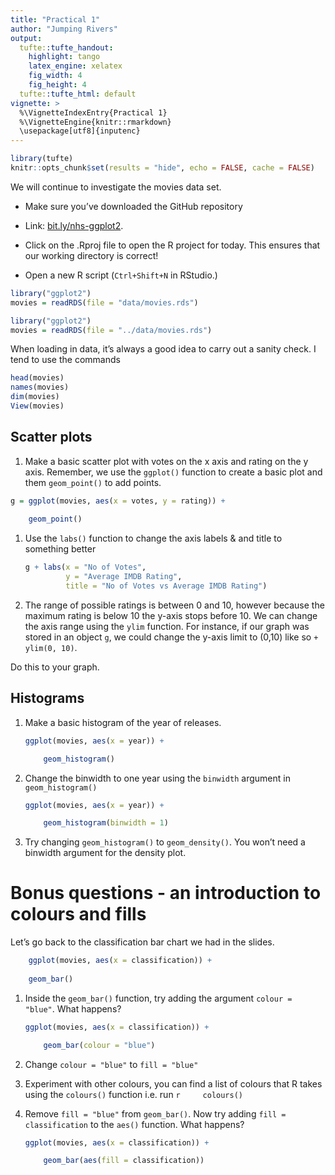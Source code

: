 ```yaml
---
title: "Practical 1"
author: "Jumping Rivers"
output:
  tufte::tufte_handout:
    highlight: tango 
    latex_engine: xelatex
    fig_width: 4
    fig_height: 4
  tufte::tufte_html: default
vignette: >
  %\VignetteIndexEntry{Practical 1}
  %\VignetteEngine{knitr::rmarkdown}
  \usepackage[utf8]{inputenc}
---
```


```r
library(tufte)
knitr::opts_chunk$set(results = "hide", echo = FALSE, cache = FALSE)
```

We will continue to investigate the movies data set.

* Make sure you've downloaded the GitHub repository

* Link: [bit.ly/nhs-ggplot2](bit.ly/nhs-ggplot2).

* Click on the .Rproj file to open the R project for today. This ensures that our working directory is correct!

* Open a new R script (`Ctrl+Shift+N` in RStudio.)

```r
library("ggplot2")
movies = readRDS(file = "data/movies.rds")
```

```r
library("ggplot2")
movies = readRDS(file = "../data/movies.rds")
```


\noindent When loading in data, it's always a good idea to carry out a sanity check. I tend to use the commands

```r
head(movies)
names(movies)
dim(movies)
View(movies)
```

## Scatter plots

(1) Make a basic scatter plot with votes on the x axis and rating on the y axis. Remember, we use the `ggplot()` function to create a basic plot and them `geom_point()` to add points.

```r
g = ggplot(movies, aes(x = votes, y = rating)) + 
  
    geom_point()
```

(1) Use the `labs()` function to change the axis labels & and title to something better

    ```r
    g + labs(x = "No of Votes", 
             y = "Average IMDB Rating", 
             title = "No of Votes vs Average IMDB Rating")
    ```

(1) The range of possible ratings is between 0 and 10, however because the maximum rating is below 10 the y-axis stops before 10. We can change the axis range using the `ylim` function. For instance, if our graph was stored in an object `g`, we could change the y-axis limit to (0,10) like so ` + ylim(0, 10)`.

Do this to your graph.

## Histograms

(1) Make a basic histogram of the year of releases. 

    ```r
    ggplot(movies, aes(x = year)) +
      
        geom_histogram()
    ```
    
(1) Change the binwidth to one year using the `binwidth` argument in `geom_histogram()`

    ```r
    ggplot(movies, aes(x = year)) + 
      
        geom_histogram(binwidth = 1)
    ```
    
(1)  Try changing `geom_histogram()` to `geom_density()`. You won't need a binwidth argument for the density plot. 

# Bonus questions - an introduction to colours and fills

Let's go back to the classification bar chart we had in the slides.

```r
    ggplot(movies, aes(x = classification)) + 
  
    geom_bar()
```
    
(1) Inside the `geom_bar()` function, try adding the argument `colour = "blue"`. What happens?

    ```r
    ggplot(movies, aes(x = classification)) +
      
        geom_bar(colour = "blue")
    ```
    
(1) Change `colour = "blue"` to `fill = "blue"`

(1) Experiment with other colours, you can find a list of colours that R takes using the `colours()` function i.e. run 
    ```r
    colours()
    ```

(1) Remove `fill = "blue"` from `geom_bar()`. Now try adding `fill = classification` to the `aes()` function. What happens?
    
    ```r
    ggplot(movies, aes(x = classification)) +
      
        geom_bar(aes(fill = classification))
    ```
